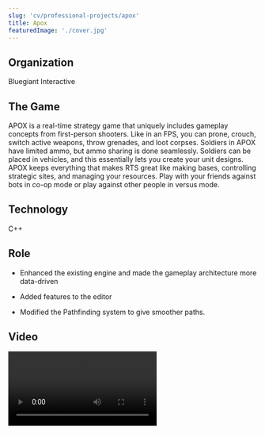 ```yaml
---
slug: 'cv/professional-projects/apox'
title: Apox
featuredImage: './cover.jpg'
---
```



## Organization

Bluegiant Interactive

## The Game

APOX is a real-time strategy game that uniquely includes gameplay concepts from first-person shooters. Like in an FPS, you can prone, crouch, switch active weapons, throw grenades, and loot corpses. Soldiers in APOX have limited ammo, but ammo sharing is done seamlessly. Soldiers can be placed in vehicles, and this essentially lets you create your unit designs. APOX keeps everything that makes RTS great like making bases, controlling strategic sites, and managing your resources. Play with your friends against bots in co-op mode or play against other people in versus mode.

## Technology

C++

## Role

-   Enhanced the existing engine and made the gameplay architecture more data-driven

-   Added features to the editor

-   Modified the Pathfinding system to give smoother paths.

## Video

<Video src="https://www.youtube.com/embed/PzW39q3maRk" title="Apox Video" />

## Downloads

[Steam](http://store.steampowered.com/app/80000/)
